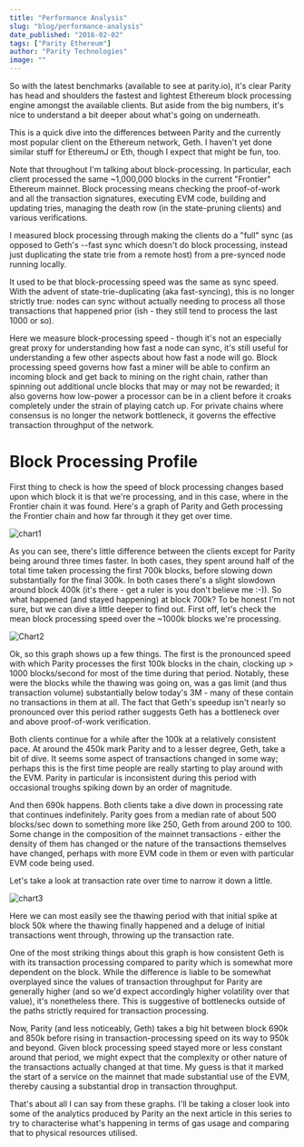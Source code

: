 ```yaml
---
title: "Performance Analysis"
slug: "blog/performance-analysis"
date_published: "2016-02-02"
tags: ["Parity Ethereum"]
author: "Parity Technologies"
image: ""
---
```


So with the latest benchmarks (available to see at parity.io), it's clear Parity has head and shoulders the fastest and lightest Ethereum block processing engine amongst the available clients. But aside from the big numbers, it's nice to understand a bit deeper about what's going on underneath.

This is a quick dive into the differences between Parity and the currently most popular client on the Ethereum network, Geth. I haven't yet done similar stuff for EthereumJ or Eth, though I expect that might be fun, too.

Note that throughout I'm talking about block-processing. In particular, each client processed the same ~1,000,000 blocks in the current "Frontier" Ethereum mainnet. Block processing means checking the proof-of-work and all the transaction signatures, executing EVM code, building and updating tries, managing the death row (in the state-pruning clients) and various verifications.

I measured block processing through making the clients do a "full" sync (as opposed to Geth's --fast sync which doesn't do block processing, instead just duplicating the state trie from a remote host) from a pre-synced node running locally.

It used to be that block-processing speed was the same as sync speed. With the advent of state-trie-duplicating (aka fast-syncing), this is no longer strictly true: nodes can sync without actually needing to process all those transactions that happened prior (ish - they still tend to process the last 1000 or so).

Here we measure block-processing speed - though it's not an especially great proxy for understanding how fast a node can sync, it's still useful for understanding a few other aspects about how fast a node will go. Block processing speed governs how fast a miner will be able to confirm an incoming block and get back to mining on the right chain, rather than spinning out additional uncle blocks that may or may not be rewarded; it also governs how low-power a processor can be in a client before it croaks completely under the strain of playing catch up. For private chains where consensus is no longer the network bottleneck, it governs the effective transaction throughput of the network.

# Block Processing Profile

First thing to check is how the speed of block processing changes based upon which block it is that we're processing, and in this case, where in the Frontier chain it was found. Here's a graph of Parity and Geth processing the Frontier chain and how far through it they get over time.

![chart1](/images/chart1.png)

As you can see, there's little difference between the clients except for Parity being around three times faster. In both cases, they spent around half of the total time taken processing the first 700k blocks, before slowing down substantially for the final 300k. In both cases there's a slight slowdown around block 400k (it's there - get a ruler is you don't believe me :-)). So what happened (and stayed happening) at block 700k? To be honest I'm not sure, but we can dive a little deeper to find out. First off, let's check the mean block processing speed over the ~1000k blocks we're processing.

![Chart2](/images/Chart2.png)

Ok, so this graph shows up a few things. The first is the pronounced speed with which Parity processes the first 100k blocks in the chain, clocking up > 1000 blocks/second for most of the time during that period. Notably, these were the blocks while the thawing was going on, was a gas limit (and thus transaction volume) substantially below today's 3M - many of these contain no transactions in them at all. The fact that Geth's speedup isn't nearly so pronounced over this period rather suggests Geth has a bottleneck over and above proof-of-work verification.

Both clients continue for a while after the 100k at a relatively consistent pace. At around the 450k mark Parity and to a lesser degree, Geth, take a bit of dive. It seems some aspect of transactions changed in some way; perhaps this is the first time people are really starting to play around with the EVM. Parity in particular is inconsistent during this period with occasional troughs spiking down by an order of magnitude.

And then 690k happens. Both clients take a dive down in processing rate that continues indefinitely. Parity goes from a median rate of about 500 blocks/sec down to something more like 250, Geth from around 200 to 100. Some change in the composition of the mainnet transactions - either the density of them has changed or the nature of the transactions themselves have changed, perhaps with more EVM code in them or even with particular EVM code being used.

Let's take a look at transaction rate over time to narrow it down a little.

![chart3](/images/chart3.png)

Here we can most easily see the thawing period with that initial spike at block 50k where the thawing finally happened and a deluge of initial transactions went through, throwing up the transaction rate.

One of the most striking things about this graph is how consistent Geth is with its transaction processing compared to parity which is somewhat more dependent on the block. While the difference is liable to be somewhat overplayed since the values of transaction throughput for Parity are generally higher (and so we'd expect accordingly higher volatility over that value), it's nonetheless there. This is suggestive of bottlenecks outside of the paths strictly required for transaction processing.

Now, Parity (and less noticeably, Geth) takes a big hit between block 690k and 850k before rising in transaction-processing speed on its way to 950k and beyond. Given block processing speed stayed more or less constant around that period, we might expect that the complexity or other nature of the transactions actually changed at that time. My guess is that it marked the start of a service on the mainnet that made substantial use of the EVM, thereby causing a substantial drop in transaction throughput.

That's about all I can say from these graphs. I'll be taking a closer look into some of the analytics produced by Parity an the next article in this series to try to characterise what's happening in terms of gas usage and comparing that to physical resources utilised.